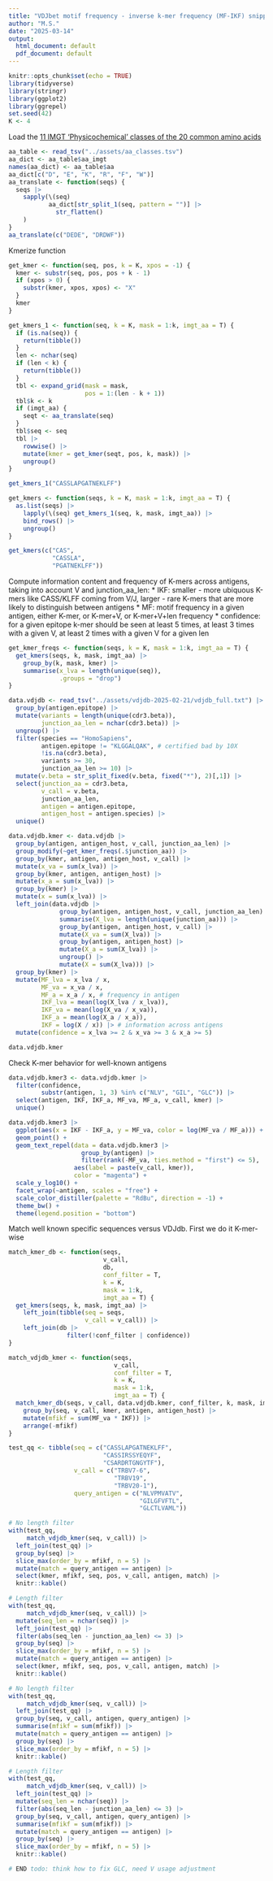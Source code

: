 ```yaml
---
title: "VDJbet motif frequency - inverse k-mer frequency (MF-IKF) snippet"
author: "M.S."
date: "2025-03-14"
output:
  html_document: default
  pdf_document: default
---
```


```r
knitr::opts_chunk$set(echo = TRUE)
library(tidyverse)
library(stringr)
library(ggplot2)
library(ggrepel)
set.seed(42)
K <- 4
```

Load the [11 IMGT 'Physicochemical' classes of the 20 common amino acids](https://imgt.org/IMGTeducation/Aide-memoire/_UK/aminoacids/IMGTclasses.html#refs)

```r
aa_table <- read_tsv("../assets/aa_classes.tsv")
aa_dict <- aa_table$aa_imgt
names(aa_dict) <- aa_table$aa
aa_dict[c("D", "E", "K", "R", "F", "W")]
aa_translate <- function(seqs) {
  seqs |>
    sapply(\(seq) 
           aa_dict[str_split_1(seq, pattern = "")] |> 
             str_flatten()
    )
}
aa_translate(c("DEDE", "DRDWF"))
```

Kmerize function

```r
get_kmer <- function(seq, pos, k = K, xpos = -1) {
  kmer <- substr(seq, pos, pos + k - 1)
  if (xpos > 0) {
    substr(kmer, xpos, xpos) <- "X"
  }
  kmer
}

get_kmers_1 <- function(seq, k = K, mask = 1:k, imgt_aa = T) {
  if (is.na(seq)) {
    return(tibble())
  }
  len <- nchar(seq)
  if (len < k) {
    return(tibble())
  }
  tbl <- expand_grid(mask = mask, 
                     pos = 1:(len - k + 1)) 
  tbl$k <- k
  if (imgt_aa) {
    seqt <- aa_translate(seq)
  }
  tbl$seq <- seq
  tbl |>
    rowwise() |>
    mutate(kmer = get_kmer(seqt, pos, k, mask)) |>
    ungroup()
}

get_kmers_1("CASSLAPGATNEKLFF")

get_kmers <- function(seqs, k = K, mask = 1:k, imgt_aa = T) {
  as.list(seqs) |>
    lapply(\(seq) get_kmers_1(seq, k, mask, imgt_aa)) |>
    bind_rows() |>
    ungroup()
}

get_kmers(c("CAS", 
            "CASSLA", 
            "PGATNEKLFF"))
```

Compute information content and frequency of K-mers across antigens, taking
into account V and junction_aa_len:
* IKF: smaller - more ubiquous K-mers like CASS/KLFF coming from V/J, 
larger - rare K-mers that are more likely to distinguish between antigens
* MF: motif frequency in a given antigen, either K-mer, or K-mer+V, 
or K-mer+V+len frequency
* confidence: for a given epitope k-mer should be seen at least 5 times, 
at least 3 times with a given V, at least 2 times with a given V for a given len

```r
get_kmer_freqs <- function(seqs, k = K, mask = 1:k, imgt_aa = T) {
  get_kmers(seqs, k, mask, imgt_aa) |>
    group_by(k, mask, kmer) |>
    summarise(x_lva = length(unique(seq)), 
              .groups = "drop")
}

data.vdjdb <- read_tsv("../assets/vdjdb-2025-02-21/vdjdb_full.txt") |>
  group_by(antigen.epitope) |>
  mutate(variants = length(unique(cdr3.beta)),
         junction_aa_len = nchar(cdr3.beta)) |>
  ungroup() |>
  filter(species == "HomoSapiens",
         antigen.epitope != "KLGGALQAK", # certified bad by 10X
         !is.na(cdr3.beta),
         variants >= 30,
         junction_aa_len >= 10) |>
  mutate(v.beta = str_split_fixed(v.beta, fixed("*"), 2)[,1]) |>
  select(junction_aa = cdr3.beta, 
         v_call = v.beta,
         junction_aa_len,
         antigen = antigen.epitope, 
         antigen_host = antigen.species) |>
  unique()

data.vdjdb.kmer <- data.vdjdb |>
  group_by(antigen, antigen_host, v_call, junction_aa_len) |>
  group_modify(~get_kmer_freqs(.$junction_aa)) |>
  group_by(kmer, antigen, antigen_host, v_call) |>
  mutate(x_va = sum(x_lva)) |>
  group_by(kmer, antigen, antigen_host) |>
  mutate(x_a = sum(x_lva)) |>
  group_by(kmer) |>
  mutate(x = sum(x_lva)) |>
  left_join(data.vdjdb |>
              group_by(antigen, antigen_host, v_call, junction_aa_len) |>
              summarise(X_lva = length(unique(junction_aa))) |>
              group_by(antigen, antigen_host, v_call) |>
              mutate(X_va = sum(X_lva)) |>
              group_by(antigen, antigen_host) |>
              mutate(X_a = sum(X_lva)) |>
              ungroup() |>
              mutate(X = sum(X_lva))) |>
  group_by(kmer) |>
  mutate(MF_lva = x_lva / x,
         MF_va = x_va / x,
         MF_a = x_a / x, # frequency in antigen
         IKF_lva = mean(log(X_lva / x_lva)),
         IKF_va = mean(log(X_va / x_va)),
         IKF_a = mean(log(X_a / x_a)),
         IKF = log(X / x)) |> # information across antigens
  mutate(confidence = x_lva >= 2 & x_va >= 3 & x_a >= 5)

data.vdjdb.kmer
```

Check K-mer behavior for well-known antigens

```r
data.vdjdb.kmer3 <- data.vdjdb.kmer |>
  filter(confidence,
         substr(antigen, 1, 3) %in% c("NLV", "GIL", "GLC")) |>
  select(antigen, IKF, IKF_a, MF_va, MF_a, v_call, kmer) |>
  unique()

data.vdjdb.kmer3 |>
  ggplot(aes(x = IKF - IKF_a, y = MF_va, color = log(MF_va / MF_a))) +
  geom_point() +
  geom_text_repel(data = data.vdjdb.kmer3 |>
                    group_by(antigen) |>
                    filter(rank(-MF_va, ties.method = "first") <= 5),
                  aes(label = paste(v_call, kmer)),
                  color = "magenta") +
  scale_y_log10() +
  facet_wrap(~antigen, scales = "free") +
  scale_color_distiller(palette = "RdBu", direction = -1) +
  theme_bw() +
  theme(legend.position = "bottom")
```

Match well known specific sequences versus VDJdb. First we do it K-mer-wise

```r
match_kmer_db <- function(seqs, 
                          v_call, 
                          db,
                          conf_filter = T,
                          k = K, 
                          mask = 1:k,
                          imgt_aa = T) {
  get_kmers(seqs, k, mask, imgt_aa) |>
    left_join(tibble(seq = seqs, 
                     v_call = v_call)) |>
    left_join(db |>
                filter(!conf_filter | confidence))
}

match_vdjdb_kmer <- function(seqs, 
                             v_call,
                             conf_filter = T,
                             k = K, 
                             mask = 1:k,
                             imgt_aa = T) {
  match_kmer_db(seqs, v_call, data.vdjdb.kmer, conf_filter, k, mask, imgt_aa) |>
    group_by(seq, v_call, kmer, antigen, antigen_host) |>
    mutate(mfikf = sum(MF_va * IKF)) |>
    arrange(-mfikf)
}

test_qq <- tibble(seq = c("CASSLAPGATNEKLFF",
                          "CASSIRSSYEQYF",
                          "CSARDRTGNGYTF"), 
                  v_call = c("TRBV7-6",
                             "TRBV19",
                             "TRBV20-1"),
                  query_antigen = c("NLVPMVATV",
                                    "GILGFVFTL",
                                    "GLCTLVAML"))

# No length filter
with(test_qq,
     match_vdjdb_kmer(seq, v_call)) |>
  left_join(test_qq) |>
  group_by(seq) |>
  slice_max(order_by = mfikf, n = 5) |>
  mutate(match = query_antigen == antigen) |>
  select(kmer, mfikf, seq, pos, v_call, antigen, match) |>
  knitr::kable()

# Length filter
with(test_qq,
     match_vdjdb_kmer(seq, v_call)) |>
  mutate(seq_len = nchar(seq)) |>
  left_join(test_qq) |>
  filter(abs(seq_len - junction_aa_len) <= 3) |>
  group_by(seq) |>
  slice_max(order_by = mfikf, n = 5) |>
  mutate(match = query_antigen == antigen) |>
  select(kmer, mfikf, seq, pos, v_call, antigen, match) |>
  knitr::kable()
```

```r
# No length filter
with(test_qq,
     match_vdjdb_kmer(seq, v_call)) |>
  left_join(test_qq) |>
  group_by(seq, v_call, antigen, query_antigen) |>
  summarise(mfikf = sum(mfikf)) |>
  mutate(match = query_antigen == antigen) |>
  group_by(seq) |>
  slice_max(order_by = mfikf, n = 5) |>
  knitr::kable()

# Length filter
with(test_qq,
     match_vdjdb_kmer(seq, v_call)) |>
  left_join(test_qq) |>
  mutate(seq_len = nchar(seq)) |>
  filter(abs(seq_len - junction_aa_len) <= 3) |>
  group_by(seq, v_call, antigen, query_antigen) |>
  summarise(mfikf = sum(mfikf)) |>
  mutate(match = query_antigen == antigen) |>
  group_by(seq) |>
  slice_max(order_by = mfikf, n = 5) |>
  knitr::kable()
```

```r
# END todo: think how to fix GLC, need V usage adjustment
```
